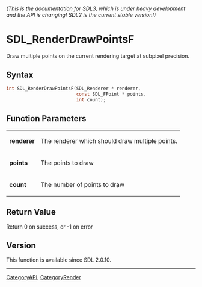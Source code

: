 ====== (This is the documentation for SDL3, which is under heavy development and the API is changing! SDL2 is the current stable version!) ======
= SDL_RenderDrawPointsF =

Draw multiple points on the current rendering target at subpixel precision.

== Syntax ==

<syntaxhighlight lang='c'>
int SDL_RenderDrawPointsF(SDL_Renderer * renderer,
                          const SDL_FPoint * points,
                          int count);
</syntaxhighlight>

== Function Parameters ==

{|
|'''renderer'''
|The renderer which should draw multiple points.
|-
|'''points'''
|The points to draw
|-
|'''count'''
|The number of points to draw
|}

== Return Value ==

Return 0 on success, or -1 on error

== Version ==

This function is available since SDL 2.0.10.

----
[[CategoryAPI]], [[CategoryRender]]


